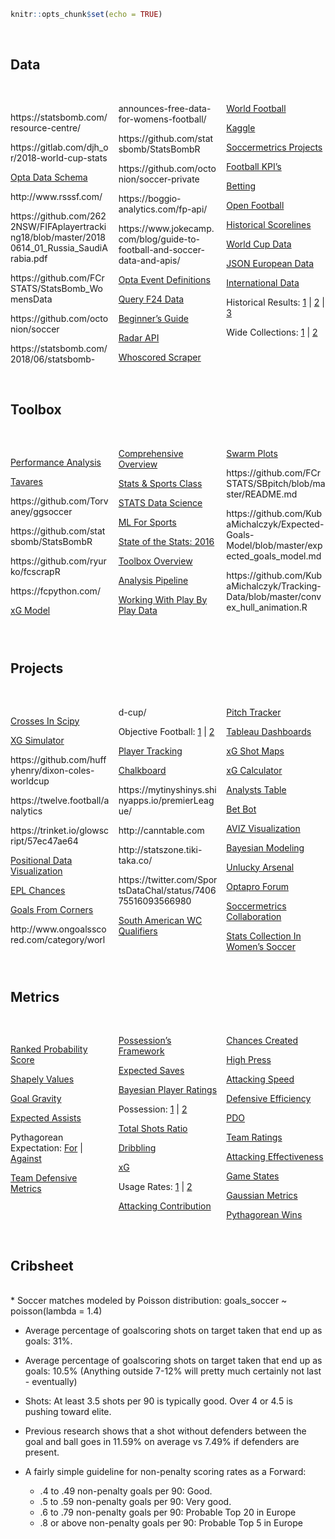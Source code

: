 ```r
knitr::opts_chunk$set(echo = TRUE)
```

<style>
  .col4 {
    columns: 4 100px;         / number of columns and width in pixels/
    -webkit-columns: 4 200px; / chrome, safari /
    -moz-columns: 4 200px;    / firefox /
  }
  .col3 {
    columns: 3 100px;
    -webkit-columns: 3 100px;
    -moz-columns: 3 100px;
  }
</style>

<br/>

## Data
<br/>

<div class="col3">

https://statsbomb.com/resource-centre/

https://gitlab.com/djh_or/2018-world-cup-stats

[Opta Data Schema](http://www.soccermetrics.net/match-data-collection/the-opta-data-schema-an-introduction)

http://www.rsssf.com/

https://github.com/2622NSW/FIFAplayertracking18/blob/master/20180614_01_Russia_SaudiArabia.pdf

https://github.com/FCrSTATS/StatsBomb_WomensData

https://github.com/octonion/soccer 

https://statsbomb.com/2018/06/statsbomb-announces-free-data-for-womens-football/

https://github.com/statsbomb/StatsBombR

https://github.com/octonion/soccer-private

https://boggio-analytics.com/fp-api/

https://www.jokecamp.com/blog/guide-to-football-and-soccer-data-and-apis/

[Opta Event Definitions](http://optasports.com/news-area/blog-optas-event-definitions.aspx)

[Query F24 Data](https://github.com/huffyhenry/ltl24)

[Beginner's Guide](https://sportsdatachallenge.wordpress.com/2016/09/21/a-total-beginners-guide-to-web-scraping-football-data-part-1/)

[Radar API](http://developer.sportradar.com/files/indexSoccer.html#soccer-api-v3)

[Whoscored Scraper](https://github.com/brianlan/Whoscored/blob/master/crawl_player_match_level_data.py)

[World Football](http://usa.worldfootball.net/)

[Kaggle](https://www.kaggle.com/hugomathien/soccer)

[Soccermetrics Projects](https://github.com/soccermetrics/project-data)

[Football KPI's](https://github.com/teouch/fbl-kpis)

[Betting](http://www.football-data.co.uk/downloadm.php)

[Open Football](https://github.com/openfootball)

[Historical Scorelines](https://github.com/llimllib/soccerdata)

[World Cup Data](https://github.com/sanand0/fifadata)

[JSON European Data](https://github.com/opendatajson/football.json)

[International Data](https://github.com/SoccerStatsUS/international_data/tree/master/games)

Historical Results: [1](https://github.com/jalapic/engsoccerdata) | [2](https://github.com/footballcsv/eng-england) | [3](https://github.com/hugomathien/football-data-collection)

Wide Collections: [1](https://github.com/jokecamp/FootballData) | [2](https://github.com/octonion/soccer)
</div>
<br/>

## Toolbox
<br/>

<div class="col3">
[Performance Analysis](http://thevideoanalyst.com/want-performance-analyst/)

[Tavares](https://github.com/rjtavares/football-crunching)

https://github.com/Torvaney/ggsoccer

https://github.com/statsbomb/StatsBombR

https://github.com/ryurko/fcscrapR

https://fcpython.com/

[xG Model](https://github.com/KubaMichalczyk/ExpectedGoalsModel/blob/master/expected_goals_model.md)

[Comprehensive Overview](https://oneshortcorner.wordpress.com/2016/11/03/football-analytics-part-seven-how-not-to-use-stats/)

[Stats & Sports Class](https://statsbylopez.com/stats-sports-class/)

[STATS Data Science](https://www.stats.com/data-science/)

[ML For Sports](https://dtai.cs.kuleuven.be/events/MLSA16/schedule.php)

[State of the Stats: 2016](https://deepxg.com/2016/12/31/state-of-the-stats-2016-results/)

[Toolbox Overview](http://statsbomb.com/2016/09/a-toolbox-for-football-analytics/)

[Analysis Pipeline](https://teouchanalytics.wordpress.com/2017/07/08/episode-1-feature-engineering-and-some-data-to-play-with/)

[Working With Play By Play Data](http://curleylab.psych.columbia.edu/playbyplay/playbyplay.html#/)

[Swarm Plots](http://pena.lt/y/2017/07/17/radar-alternatives-football-data/)

https://github.com/FCrSTATS/SBpitch/blob/master/README.md

https://github.com/KubaMichalczyk/Expected-Goals-Model/blob/master/expected_goals_model.md

https://github.com/KubaMichalczyk/Tracking-Data/blob/master/convex_hull_animation.R
</div>
<br/>

## Projects
<br/>

<div class="col3">
[Crosses In Scipy](https://twitter.com/Samirak93/status/905107479880581120)

[XG Simulator](https://torvaney.github.io/projects/xG.html)

https://github.com/huffyhenry/dixon-coles-worldcup

https://twelve.football/analytics

https://trinket.io/glowscript/57ec47ae64

[Positional Data Visualization](https://github.com/JoGall/soccermatics)

[EPL Chances](https://public.tableau.com/profile/scribblr.42#!/vizhome/ChancesDashboard2017-18-PoweredbyStrataBet/PremierLeagueChances2016-17?publish=yes)

[Goals From Corners](https://www.reddit.com/r/soccer/comments/6nuk85/so_ive_scraped_statistics_for_about_11000_matches/)

http://www.ongoalsscored.com/category/world-cup/

Objective Football: [1](https://objective-football.blogspot.co.uk/2016/08/201617-shots-in-box.html?m=1) | [2](https://objective-football.blogspot.co.uk/2016/08/201617-open-playset-piecepenalty-data.html?m=1)

[Player Tracking](https://samirak93.wordpress.com/2016/01/05/player-tracking-using-corel-video-studio/)

[Chalkboard](https://github.com/neilcharles/chalkboard)

https://mytinyshinys.shinyapps.io/premierLeague/

http://canntable.com

http://statszone.tiki-taka.co/

https://twitter.com/SportsDataChal/status/740675516093566980

[South American WC Qualifiers](https://public.tableau.com/profile/mathijs.steneker#!/vizhome/xGmapeliminatorias/Matchstats)

[Pitch Tracker](http://johnburnmurdoch.github.io/football-pitch-tracker/)

[Tableau Dashboards](https://differentgame.wordpress.com/xg-shot-maps-and-tables/)

[xG Shot Maps](https://public.tableau.com/s/profile/paul.riley#!/vizhome/PremierLeague201516xGMap/PremierLeague201516ShotonTargetxGDashboard)

[xG Calculator](https://dannypage.github.io/expected_goals.html)

[Analysts Table](https://hilltop-analytics.shinyapps.io/Analysts-EPL-Table/)

[Bet Bot](http://www.betbot.soccer/)

[AVIZ Visualization](http://www.aviz.fr/soccer)

[Bayesian Modeling](https://github.com/milkha/EPL_KDD)

[Unlucky Arsenal](https://github.com/Torvaney/unlucky-arsenal)

[Optapro Forum](http://www.optasportspro.com/about/optapro-blog/?tag=Analytics%20Forum)

[Soccermetrics Collaboration](http://www.soccermetrics.net/collaborations/research-collaborations-2017)

[Stats Collection In Women's Soccer](https://wosostats.wordpress.com/how-to-help)
</div>
<br/>

## Metrics

<br/>

<div class="col3">
 [Ranked Probability Score](https://cognitivefootball.wordpress.com/rps/)

 [Shapely Values](https://github.com/pfletcherhill/ShapleySoccer)

 [Goal Gravity](http://business-analytic.co.uk/blog/gravity-part-1-a-metric-for-event-importance/)

 [Expected Assists](http://www.optasportspro.com/about/optapro-blog/posts/2017/blog-expected-assists-in-context/)

 Pythagorean Expectation: [For](http://statsbomb.com/2016/04/improving-soccers-version-of-the-bill-james-pythagorean/) | [Against](http://www.soccermetrics.net/soccer-pythagorean-theory/why-the-baseball-pythagorean-doesnt-work-for-soccer)

 [Team Defensive Metrics](http://business-analytic.co.uk/blog/uncategorized/team-defensive-metrics/)

 [Possession's Framework](http://www.optasportspro.com/about/optapro-blog/posts/2016/blog-introducing-a-possessions-framework/)

 [Expected Saves](http://www.soccermetrics.net/goalkeeping-analytics/expected-saves-an-inverse-of-expected-goals)

 [Bayesian Player Ratings](http://pena.lt/y/2015/02/26/playerrating-a-bayesian-method-for-evaluating-football-players/)

 Possession: [1](https://2plus2equals11.com/2015/08/25/valuing-possession/) | [2](http://www.worldfootballcommentaries.com/2013/02/possession-efficiency-ratio-new.html)

 [Total Shots Ratio](https://jameswgrayson.wordpress.com/2012/07/15/another-post-about-tsr/)

 [Dribbling](http://www.optasportspro.com/about/optapro-blog/posts/2016/blog-carry-on-dribbling/)

 [xG](http://cartilagefreecaptain.sbnation.com/2015/10/19/9295905/premier-league-projections-and-new-expected-goals)

 Usage Rates: [1](http://regressing.deadspin.com/stat-primer-what-can-usage-rates-teach-us-about-the-pr-1642456897) | [2](http://tempofreesoccer.blogspot.co.uk/2014/09/usage-rates-primer.html)

 [Attacking Contribution](http://statsbomb.com/2014/10/attacking-contribution-metric-and-man-uniteds-reliance-on-di-maria/)

 [Chances Created](http://statsbomb.com/2014/07/what-matters-in-football-a-deeper-look-at-chances-created/)

 [High Press](http://statsbomb.com/2014/07/defensive-metrics-measuring-the-intensity-of-a-high-press/)

 [Attacking Speed](http://statsbomb.com/2014/06/the-importance-of-attacking-speed-and-the-quickest-attacking-team-in-epl/)

 [Defensive Efficiency](https://thecounterattack.wordpress.com/2013/02/20/measuring-defensive-efficiency-deff/)

 [PDO](https://jameswgrayson.wordpress.com/2011/04/05/pdo-part-i/)

 [Team Ratings](https://jameswgrayson.wordpress.com/2014/08/11/methodology-and-validation-of-the-team-ratings/)

 [Attacking Effectiveness](http://experimental361.com/2013/01/21/attacking-effectiveness-europe/)

 [Game States](http://11tegen11.net/2013/04/06/game-states-and-conversion/)

 [Gaussian Metrics](http://analyticsfc.co.uk/2015/12/03/joydivisualization-comparing-individual-performance-to-the-population/)

 [Pythagorean Wins](https://www.reddit.com/r/soccer/comments/4dmdlq/oc_pythagorean_wins_expectation_for_the_premier/)
</div>
<br/>

## Cribsheet
<br/>
* Soccer matches modeled by Poisson distribution: goals_soccer ~ poisson(lambda = 1.4)

* Average percentage of goalscoring shots on target taken that end up as goals: 31%. 

* Average percentage of goalscoring shots on target taken that end up as goals: 10.5% (Anything outside 7-12% will pretty much certainly not last - eventually)

* Shots: At least 3.5 shots per 90 is typically good. Over 4 or 4.5 is pushing toward elite.

* Previous research shows that a shot without defenders between the goal and ball goes in 11.59% on average vs 7.49% if defenders are present.

* A fairly simple guideline for non-penalty scoring rates as a Forward:

    * .4 to .49 non-penalty goals per 90: Good.
    * .5 to .59 non-penalty goals per 90: Very good.
    * .6 to .79 non-penalty goals per 90: Probable Top 20 in Europe
    * .8 or above non-penalty goals per 90: Probable Top 5 in Europe